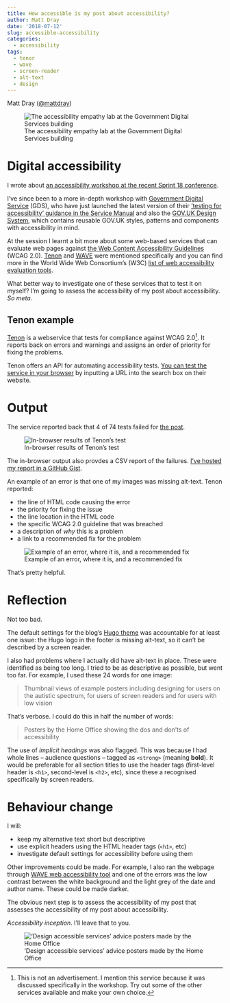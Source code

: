 ```yaml
---
title: How accessible is my post about accessibility?
author: Matt Dray
date: '2018-07-12'
slug: accessible-accessibility
categories:
  - accessibility
tags:
  - tenor
  - wave
  - screen-reader
  - alt-text
  - design
---
```


Matt Dray ([\@mattdray](https://www.twitter.com/mattdray))

![The accessibility empathy lab at the Government Digital Services building](/post/2018-07-12-how-accessible-is-my-post-about-accessibility_files/accessibility-workshop.jpg)

# Digital accessibility

I wrote about [an accessibility workshop at the recent Sprint 18 conference](https://www.rostrum.blog/2018/05/12/accessibility-workshop-at-sprint18/).

I've since been to a more in-depth workshop with [Government Digital Service](https://gds.blog.gov.uk/) (GDS), who have just launched the latest version of their ['testing for accessibility' guidance in the Service Manual](https://www.gov.uk/service-manual/technology/testing-for-accessibility)  and also the [GOV.UK Design System](https://design-system.service.gov.uk/), which contains reusable GOV.UK styles, patterns and components with accessibility in mind.

At the session I learnt a bit more about some web-based services that can evaluate web pages against [the Web Content Accessibility Guidelines](https://www.w3.org/TR/WCAG20/) (WCAG 2.0). [Tenon](https://tenon.io/) and [WAVE](https://wave.webaim.org/) were mentioned specifically and you can find more in the World Wide Web Consortium's (W3C) [list of web accessibility evaluation tools](https://www.w3.org/WAI/ER/tools/).

What better way to investigate one of these services that to test it on myself? I'm going to assess the accessibility of my post about accessibility. *So meta*.

## Tenon example

[Tenon](https://tenon.io/) is a webservice that tests for compliance against WCAG 2.0[^tenon]. It reports back on errors and warnings and assigns an order of priority for fixing the problems.

Tenon offers an API for automating accessibility tests. [You can test the service in your browser](https://tenon.io/) by inputting a URL into the search box on their website.

# Output

The service reported back that 4 of 74 tests failed for [the post](https://www.rostrum.blog/2018/05/12/accessibility-workshop-at-sprint18/).

![In-browser results of Tenon’s test](/post/2018-07-12-how-accessible-is-my-post-about-accessibility_files/tenon-issues.png)

The in-browser output also provdes a CSV report of the failures. [I've hosted my report in a GitHub Gist](https://gist.github.com/matt-dray/921a77981c95cdbb55acb206c5167dd2).

An example of an error is that one of my images was missing alt-text. Tenon reported:

* the line of HTML code causing the error
* the priority for fixing the issue
* the line location in the HTML code
* the specific WCAG 2.0 guideline that was breached
* a description of *why* this is a problem
* a link to a recommended fix for the problem

![Example of an error, where it is, and a recommended fix](/post/2018-07-12-how-accessible-is-my-post-about-accessibility_files/tenon-error.png)

That's pretty helpful. 

# Reflection

Not too bad.

The default settings for the blog's [Hugo theme](https://gohugo.io/) was accountable for at least one issue: the Hugo logo in the footer is missing alt-text, so it can't be described by a screen reader.

I also had problems where I actually did have alt-text in place. These were identified as being too long. I tried to be as descriptive as possible, but went too far. For example, I used these 24 words for one image:

>Thumbnail views of example posters including designing for users on the autistic spectrum, for users of screen readers and for users with low vision

That's verbose. I could do this in half the number of words:

>Posters by the Home Office showing the dos and don'ts of accessibility

The use of *implicit headings* was also flagged. This was because I had whole lines -- audience questions -- tagged as `<strong>` (meaning **bold**). It would be preferable for all section titles to use the header tags (first-level header is `<h1>`, second-level is `<h2>`, etc), since these a recognised specifically by screen readers.

# Behaviour change

I will:

* keep my alternative text short but descriptive
* use explicit headers using the HTML header tags (`<h1>`, etc)
* investigate default settings for accessibility before using them

Other improvements could be made. For example, I also ran the webpage through [WAVE web accessibility tool](https://wave.webaim.org/) and one of the errors was the low contrast between the white background and the light grey of the date and author name. These could be made darker.

The obvious next step is to assess the accessibility of my post that assesses the accessibility of my post about accessibility.

*Accessibility inception*. I'll leave that to you.

![‘Design accessible services’ advice posters made by the Home Office](/post/2018-07-12-how-accessible-is-my-post-about-accessibility_files/accessibility-posters.jpg)

[^tenon]: This is not an advertisement. I mention this service because it was discussed specifically in the workshop. Try out some of the other services available and make your own choice.